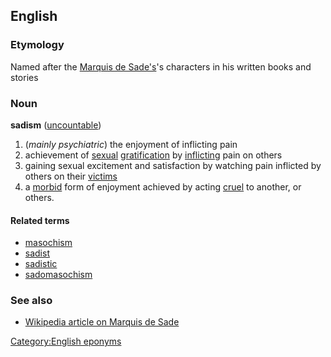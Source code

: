 ==English==

===Etymology===
Named after the [[:w:Marquis de Sade|Marquis de Sade's]]'s characters in his written books and stories

===Noun===
'''sadism''' ([[uncountable]])
# (''mainly psychiatric'') the enjoyment of inflicting pain
# achievement of [[sexual]] [[gratification]] by [[inflicting]] pain on others
# gaining sexual excitement and satisfaction by watching pain inflicted by others on their [[victim]]s
# a [[morbid]] form of enjoyment achieved by acting [[cruel]] to another, or others.

====Related terms====
*[[masochism]]
*[[sadist]]
*[[sadistic]]
*[[sadomasochism]]

=== See also ===
{{pedialite}}
*[[:w:Marquis de Sade|Wikipedia article on Marquis de Sade]]

[[Category:English eponyms]]
